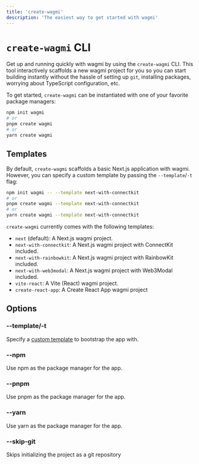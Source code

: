```yaml
---
title: 'create-wagmi'
description: 'The easiest way to get started with wagmi'
---
```


# `create-wagmi` CLI

Get up and running quickly with wagmi by using the `create-wagmi` CLI. This tool interactively scaffolds a new wagmi project for you so you can start building instantly without the hassle of setting up `git`, installing packages, worrying about TypeScript configuration, etc.

To get started, `create-wagmi` can be instantiated with one of your favorite package managers:

```bash
npm init wagmi
# or
pnpm create wagmi
# or
yarn create wagmi
```

## Templates

By default, `create-wagmi` scaffolds a basic Next.js application with wagmi. However, you can specify a custom template by passing the `--template`/`-t` flag:

```bash
npm init wagmi -- --template next-with-connectkit
# or
pnpm create wagmi --template next-with-connectkit
# or
yarn create wagmi --template next-with-connectkit
```

`create-wagmi` currently comes with the following templates:

- `next` (default): A Next.js wagmi project.
- `next-with-connectkit`: A Next.js wagmi project with ConnectKit included.
- `next-with-rainbowkit`: A Next.js wagmi project with RainbowKit included.
- `next-with-web3modal`: A Next.js wagmi project with Web3Modal included.
- `vite-react`: A Vite (React) wagmi project.
- `create-react-app`: A Create React App wagmi project

## Options

### --template/-t

Specify a [custom template](#templates) to bootstrap the app with.

### --npm

Use npm as the package manager for the app.

### --pnpm

Use pnpm as the package manager for the app.

### --yarn

Use yarn as the package manager for the app.

### --skip-git

Skips initializing the project as a git repository
